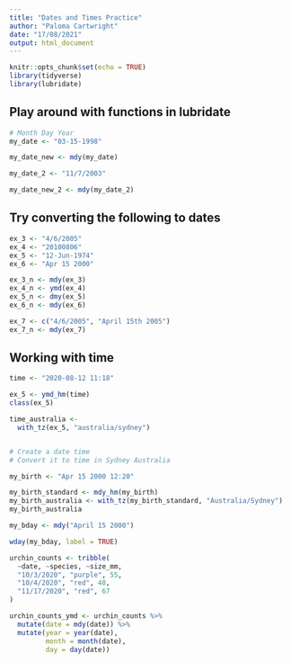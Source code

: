 ```yaml
---
title: "Dates and Times Practice"
author: "Paloma Cartwright"
date: "17/08/2021"
output: html_document
---
```


```r
knitr::opts_chunk$set(echo = TRUE)
library(tidyverse)
library(lubridate)
```

## Play around with functions in lubridate 

```r
# Month Day Year 
my_date <- "03-15-1998"

my_date_new <- mdy(my_date)

my_date_2 <- "11/7/2003"

my_date_new_2 <- mdy(my_date_2)

```

## Try converting the following to dates 

```r
ex_3 <- "4/6/2005"
ex_4 <- "20100806"
ex_5 <- "12-Jun-1974"
ex_6 <- "Apr 15 2000"

ex_3_n <- mdy(ex_3)
ex_4_n <- ymd(ex_4)
ex_5_n <- dmy(ex_5)
ex_6_n <- mdy(ex_6)

ex_7 <- c("4/6/2005", "April 15th 2005")
ex_7_n <- mdy(ex_7)

```

## Working with time 

```r
time <- "2020-08-12 11:18"

ex_5 <- ymd_hm(time)
class(ex_5)

time_australia <- 
  with_tz(ex_5, "australia/sydney")


# Create a date time 
# Convert it to time in Sydney Australia 

my_birth <- "Apr 15 2000 12:20"

my_birth_standard <- mdy_hm(my_birth)
my_birth_australia <- with_tz(my_birth_standard, "Australia/Sydney")
my_birth_australia
```

```r

my_bday <- mdy("April 15 2000")

wday(my_bday, label = TRUE)
```

```r

urchin_counts <- tribble(
  ~date, ~species, ~size_mm, 
  "10/3/2020", "purple", 55, 
  "10/4/2020", "red", 48,
  "11/17/2020", "red", 67
)

urchin_counts_ymd <- urchin_counts %>% 
  mutate(date = mdy(date)) %>% 
  mutate(year = year(date),
         month = month(date), 
         day = day(date))

```

